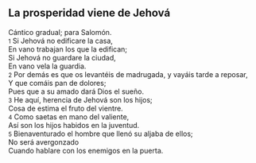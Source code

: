 == La prosperidad viene de Jehová ==

Cántico gradual; para Salomón.<br>
{{anchor|1}} <small>1</small> Si Jehová no edificare la casa,<br>
En vano trabajan los que la edifican;<br>
Si Jehová no guardare la ciudad,<br>
En vano vela la guardia.<br>
{{anchor|2}} <small>2</small> Por demás es que os levantéis de madrugada, y vayáis tarde a reposar,<br>
Y que comáis pan de dolores;<br>
Pues que a su amado dará Dios el sueño.<br>
{{anchor|3}} <small>3</small> He aquí, herencia de Jehová son los hijos;<br>
Cosa de estima el fruto del vientre.<br>
{{anchor|4}} <small>4</small> Como saetas en mano del valiente,<br>
Así son los hijos habidos en la juventud.<br>
{{anchor|5}} <small>5</small> Bienaventurado el hombre que llenó su aljaba de ellos;<br>
No será avergonzado<br>
Cuando hablare con los enemigos en la puerta.<br>

